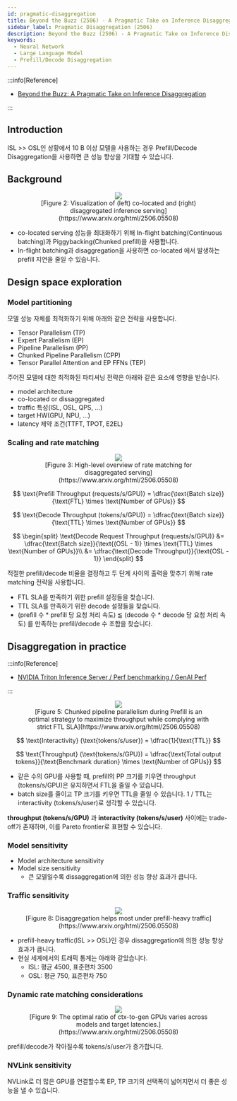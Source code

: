 ```yaml
---
id: pragmatic-disaggregation
title: Beyond the Buzz (2506) - A Pragmatic Take on Inference Disaggregation
sidebar_label: Pragmatic Disaggregation (2506)
description: Beyond the Buzz (2506) - A Pragmatic Take on Inference Disaggregation
keywords:
  - Neural Network
  - Large Language Model
  - Prefill/Decode Disaggregation
---
```



:::info[Reference]

- [Beyond the Buzz: A Pragmatic Take on Inference Disaggregation](https://www.arxiv.org/abs/2506.05508)

:::

## Introduction

ISL >> OSL인 상황에서 10 B 이상 모델을 사용하는 경우 Prefill/Decode Disaggregation을 사용하면 큰 성능 향상을 기대할 수 있습니다.

## Background

<figure>
	<center>
		<img src={useBaseUrl("img/mlops/nn/llm/pragmatic-disaggregation/co-located-vs-dissaggregation.png")} />
		<br />
		<figcaption>
			[Figure 2: Visualization of (left) co-located and (right) disaggregated inference
			serving](https://www.arxiv.org/html/2506.05508)
		</figcaption>
	</center>
</figure>

- co-located serving 성능을 최대화하기 위해 In-flight batching(Continuous batching)과 Piggybacking(Chunked prefill)을 사용합니다.
- In-flight batching과 disaggregation을 사용하면 co-located 에서 발생하는 prefill 지연을 줄일 수 있습니다.

## Design space exploration

### Model partitioning

모델 성능 자체를 최적화하기 위해 아래와 같은 전략을 사용합니다.

- Tensor Parallelism (TP)
- Expert Parallelism (EP)
- Pipeline Parallelism (PP)
- Chunked Pipeline Parallelism (CPP)
- Tensor Parallel Attention and EP FFNs (TEP)

주어진 모델에 대한 최적화된 파티셔닝 전략은 아래와 같은 요소에 영향을 받습니다.

- model architecture
- co-located or dissaggregated
- traffic 특성(ISL, OSL, QPS, ...)
- target HW(GPU, NPU, ...)
- latency 제약 조건(TTFT, TPOT, E2EL)

### Scaling and rate matching

<figure>
	<center>
		<img src={useBaseUrl("img/mlops/nn/llm/pragmatic-disaggregation/scaling-and-rate-matching.png")} />
		<br />
		<figcaption>
			[Figure 3: High-level overview of rate matching for disaggregated serving](https://www.arxiv.org/html/2506.05508)
		</figcaption>
	</center>
</figure>

$$
\text{Prefill Throughput (requests/s/GPU)} = \dfrac{\text{Batch size}}{\text{FTL} \times \text{Number of GPUs}}
$$

$$
\text{Decode Throughput (tokens/s/GPU)} = \dfrac{\text{Batch size}}{\text{TTL} \times \text{Number of GPUs}}
$$

$$
\begin{split}
\text{Decode Request Throughput (requests/s/GPU)} &= \dfrac{\text{Batch size}}{\text{(OSL - 1)} \times \text{TTL} \times \text{Number of GPUs}}\\
&= \dfrac{\text{Decode Throughput}}{\text{OSL - 1}}
\end{split}
$$

적절한 prefill/decode 비율을 결정하고 두 단계 사이의 출력을 맞추기 위해 rate matching 전략을 사용합니다.

- FTL SLA를 만족하기 위한 prefill 설정들을 찾습니다.
- TTL SLA를 만족하기 위한 decode 설정들을 찾습니다.
- (prefill 수 \* prefill 당 요청 처리 속도) $\lessapprox$ (decode 수 \* decode 당 요청 처리 속도) 를 만족하는 prefill/decode 수 조합을 찾습니다.

## Disaggregation in practice

:::info[Reference]

- [NVIDIA Triton Inference Server / Perf benchmarking / GenAI Perf](https://docs.nvidia.com/deeplearning/triton-inference-server/user-guide/docs/perf_benchmark/genai_perf.html)

:::

<figure>
	<center>
		<img src={useBaseUrl("img/mlops/nn/llm/pragmatic-disaggregation/pp-ftl-diagram.png")} />
		<br />
		<figcaption>
			[Figure 5: Chunked pipeline parallelism during Prefill is an optimal strategy to maximize throughput while
			complying with strict FTL SLA](https://www.arxiv.org/html/2506.05508)
		</figcaption>
	</center>
</figure>

$$
\text{Interactivity} (\text{tokens/s/user}) = \dfrac{1}{\text{TTL}}
$$

$$
\text{Throughput} (\text{tokens/s/GPU}) = \dfrac{\text{Total output tokens}}{\text{Benchmark duration} \times \text{Number of GPUs}}
$$

- 같은 수의 GPU를 사용할 때, prefill의 PP 크기를 키우면 throughput (tokens/s/GPU)은 유지하면서 FTL을 줄일 수 있습니다.
- batch size를 줄이고 TP 크기를 키우면 TTL을 줄일 수 있습니다. 1 / TTL는 interactivity (tokens/s/user)로 생각할 수 있습니다.

**throughput (tokens/s/GPU)** 과 **interactivity (tokens/s/user)** 사이에는 trade-off가 존재하며, 이를 Pareto frontier로 표현할 수 있습니다.

### Model sensitivity

- Model architecture sensitivity
- Model size sensitivity
  - 큰 모델일수록 dissaggregation에 의한 성능 향상 효과가 큽니다.

### Traffic sensitivity

<figure>
	<center>
		<img src={useBaseUrl("img/mlops/nn/llm/pragmatic-disaggregation/traffic-sensitivity.png")} />
		<br />
		<figcaption>
			[Figure 8: Disaggregation helps most under prefill-heavy traffic](https://www.arxiv.org/html/2506.05508)
		</figcaption>
	</center>
</figure>

- prefill-heavy traffic(ISL >> OSL)인 경우 dissaggregation에 의한 성능 향상 효과가 큽니다.
- 현실 세계에서의 트래픽 통계는 아래와 같았습니다.
  - ISL: 평균 4500, 표준편차 3500
  - OSL: 평균 750, 표준편차 750

### Dynamic rate matching considerations

<figure>
	<center>
		<img src={useBaseUrl("img/mlops/nn/llm/pragmatic-disaggregation/optimal-ratio-of-prefill-to-decode.png")} />
		<br />
		<figcaption>
			[Figure 9: The optimal ratio of ctx-to-gen GPUs varies across models and target
			latencies.](https://www.arxiv.org/html/2506.05508)
		</figcaption>
	</center>
</figure>

prefill/decode가 작아질수록 tokens/s/user가 증가합니다.

### NVLink sensitivity

NVLink로 더 많은 GPU를 연결할수록 EP, TP 크기의 선택폭이 넓어지면서 더 좋은 성능을 낼 수 있습니다.
